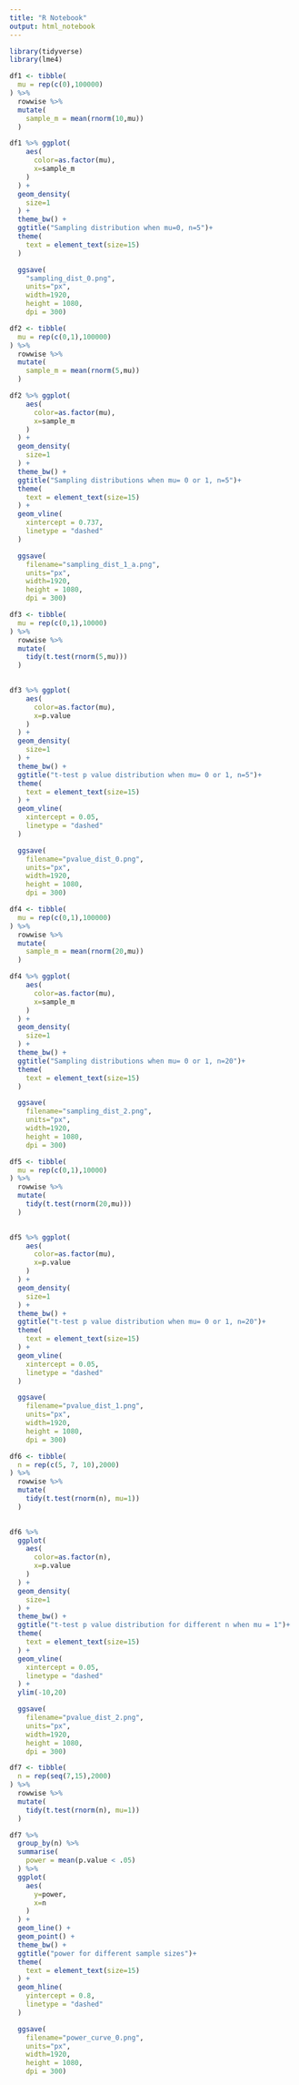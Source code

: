 ```yaml
---
title: "R Notebook"
output: html_notebook
---
```



```r
library(tidyverse)
library(lme4)
```


```r
df1 <- tibble(
  mu = rep(c(0),100000)
) %>%  
  rowwise %>% 
  mutate(
    sample_m = mean(rnorm(10,mu))
  )

df1 %>% ggplot(
    aes(
      color=as.factor(mu),
      x=sample_m
    )
  ) + 
  geom_density(
    size=1
  ) +
  theme_bw() +
  ggtitle("Sampling distribution when mu=0, n=5")+
  theme(
    text = element_text(size=15)
  )

  ggsave(
    "sampling_dist_0.png",
    units="px",
    width=1920,
    height = 1080,
    dpi = 300)
```


```r

df2 <- tibble(
  mu = rep(c(0,1),100000)
) %>%  
  rowwise %>% 
  mutate(
    sample_m = mean(rnorm(5,mu))
  ) 

df2 %>% ggplot(
    aes(
      color=as.factor(mu),
      x=sample_m
    )
  ) + 
  geom_density(
    size=1
  ) +
  theme_bw() +
  ggtitle("Sampling distributions when mu= 0 or 1, n=5")+
  theme(
    text = element_text(size=15)
  ) +
  geom_vline(
    xintercept = 0.737,
    linetype = "dashed"
  )

  ggsave(
    filename="sampling_dist_1_a.png",
    units="px",
    width=1920,
    height = 1080,
    dpi = 300)


```
```r
df3 <- tibble(
  mu = rep(c(0,1),10000)
) %>%  
  rowwise %>% 
  mutate(
    tidy(t.test(rnorm(5,mu)))
  ) 
  
```

```r
df3 %>% ggplot(
    aes(
      color=as.factor(mu),
      x=p.value
    )
  ) + 
  geom_density(
    size=1
  ) +
  theme_bw() +
  ggtitle("t-test p value distribution when mu= 0 or 1, n=5")+
  theme(
    text = element_text(size=15)
  ) +
  geom_vline(
    xintercept = 0.05,
    linetype = "dashed"
  )

  ggsave(
    filename="pvalue_dist_0.png",
    units="px",
    width=1920,
    height = 1080,
    dpi = 300)
```
```r
df4 <- tibble(
  mu = rep(c(0,1),100000)
) %>%  
  rowwise %>% 
  mutate(
    sample_m = mean(rnorm(20,mu))
  ) 

df4 %>% ggplot(
    aes(
      color=as.factor(mu),
      x=sample_m
    )
  ) + 
  geom_density(
    size=1
  ) +
  theme_bw() +
  ggtitle("Sampling distributions when mu= 0 or 1, n=20")+
  theme(
    text = element_text(size=15)
  )

  ggsave(
    filename="sampling_dist_2.png",
    units="px",
    width=1920,
    height = 1080,
    dpi = 300)

```
```r
df5 <- tibble(
  mu = rep(c(0,1),10000)
) %>%  
  rowwise %>% 
  mutate(
    tidy(t.test(rnorm(20,mu)))
  ) 
  
```

```r
df5 %>% ggplot(
    aes(
      color=as.factor(mu),
      x=p.value
    )
  ) + 
  geom_density(
    size=1
  ) +
  theme_bw() +
  ggtitle("t-test p value distribution when mu= 0 or 1, n=20")+
  theme(
    text = element_text(size=15)
  ) +
  geom_vline(
    xintercept = 0.05,
    linetype = "dashed"
  )

  ggsave(
    filename="pvalue_dist_1.png",
    units="px",
    width=1920,
    height = 1080,
    dpi = 300)
```




```r
df6 <- tibble(
  n = rep(c(5, 7, 10),2000)
) %>%  
  rowwise %>% 
  mutate(
    tidy(t.test(rnorm(n), mu=1))
  ) 
  
```

```r
df6 %>% 
  ggplot(
    aes(
      color=as.factor(n),
      x=p.value
    )
  ) + 
  geom_density(
    size=1
  ) +
  theme_bw() +
  ggtitle("t-test p value distribution for different n when mu = 1")+
  theme(
    text = element_text(size=15)
  ) +
  geom_vline(
    xintercept = 0.05,
    linetype = "dashed"
  ) +
  ylim(-10,20)

  ggsave(
    filename="pvalue_dist_2.png",
    units="px",
    width=1920,
    height = 1080,
    dpi = 300)
```
```r
df7 <- tibble(
  n = rep(seq(7,15),2000)
) %>%  
  rowwise %>% 
  mutate(
    tidy(t.test(rnorm(n), mu=1))
  ) 
```

```r
df7 %>% 
  group_by(n) %>% 
  summarise(
    power = mean(p.value < .05)
  ) %>% 
  ggplot(
    aes(
      y=power,
      x=n
    )
  ) +
  geom_line() +
  geom_point() +
  theme_bw() +
  ggtitle("power for different sample sizes")+
  theme(
    text = element_text(size=15)
  ) +
  geom_hline(
    yintercept = 0.8,
    linetype = "dashed"
  )

  ggsave(
    filename="power_curve_0.png",
    units="px",
    width=1920,
    height = 1080,
    dpi = 300)
```



